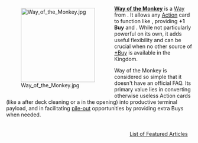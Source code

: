 <div style="float: left; margin: 0.5em 0.9em 0.4em 0;">[[File:Way of the Monkey.jpg|200px]]</div>

'''[[Way of the Monkey]]''' is a [[Way]] from {{Set|Menagerie}}. It allows any [[Action]] card to function like {{Card|Herbalist}}, providing '''+1 Buy''' and {{Costplus|1}}. While not particularly powerful on its own, it adds useful flexibility and can be crucial when no other source of [[+Buy]] is available in the Kingdom.

Way of the Monkey is considered so simple that it doesn't have an official FAQ. Its primary value lies in converting otherwise useless Action cards (like a {{Card|Chapel}} after deck cleaning or a {{Card|Necropolis}} in the opening) into productive terminal payload, and in facilitating [[three-pile ending|pile-out]] opportunities by providing extra Buys when needed.

<div style="float: right; margin: 0.5em 0.9em 0.4em 0;">[[List of Featured Articles]]</div>